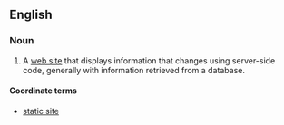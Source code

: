 ==English==

===Noun===
{{en-noun|head=[[dynamic]] [[site]]}}

# {{label|en|Internet}} A [[web site]] that displays information that changes using server-side code, generally with information retrieved from a database.

====Coordinate terms====
* [[static site]]